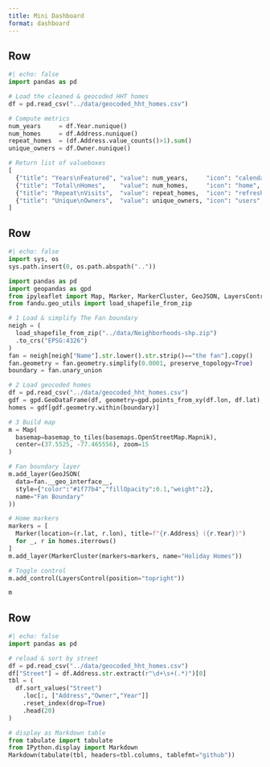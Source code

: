 ```yaml
---
title: Mini Dashboard
format: dashboard
---
```


## Row {height=15%, columns=4}

```python
#| echo: false
import pandas as pd

# Load the cleaned & geocoded HHT homes
df = pd.read_csv("../data/geocoded_hht_homes.csv")

# Compute metrics
num_years     = df.Year.nunique()
num_homes     = df.Address.nunique()
repeat_homes  = (df.Address.value_counts()>1).sum()
unique_owners = df.Owner.nunique()

# Return list of valueboxes
[
  {"title": "Years\nFeatured", "value": num_years,     "icon": "calendar", "color": "primary"},
  {"title": "Total\nHomes",    "value": num_homes,     "icon": "home",     "color": "success"},
  {"title": "Repeat\nVisits",  "value": repeat_homes,  "icon": "refresh",  "color": "warning"},
  {"title": "Unique\nOwners",  "value": unique_owners, "icon": "users",    "color": "info"}
]

```

## Row {height=70%}

```python
#| echo: false
import sys, os
sys.path.insert(0, os.path.abspath(".."))

import pandas as pd
import geopandas as gpd
from ipyleaflet import Map, Marker, MarkerCluster, GeoJSON, LayersControl, basemap_to_tiles, basemaps
from fandu.geo_utils import load_shapefile_from_zip

# 1 Load & simplify The Fan boundary
neigh = (
  load_shapefile_from_zip("../data/Neighborhoods-shp.zip")
  .to_crs("EPSG:4326")
)
fan = neigh[neigh["Name"].str.lower().str.strip()=="the fan"].copy()
fan.geometry = fan.geometry.simplify(0.0001, preserve_topology=True)
boundary = fan.unary_union

# 2 Load geocoded homes
df = pd.read_csv("../data/geocoded_hht_homes.csv")
gdf = gpd.GeoDataFrame(df, geometry=gpd.points_from_xy(df.lon, df.lat), crs="EPSG:4326")
homes = gdf[gdf.geometry.within(boundary)]

# 3 Build map
m = Map(
  basemap=basemap_to_tiles(basemaps.OpenStreetMap.Mapnik),
  center=(37.5525, -77.465556), zoom=15
)

# Fan boundary layer
m.add_layer(GeoJSON(
  data=fan.__geo_interface__,
  style={"color":"#1f77b4","fillOpacity":0.1,"weight":2},
  name="Fan Boundary"
))

# Home markers
markers = [
  Marker(location=(r.lat, r.lon), title=f"{r.Address} ({r.Year})")
  for _, r in homes.iterrows()
]
m.add_layer(MarkerCluster(markers=markers, name="Holiday Homes"))

# Toggle control
m.add_control(LayersControl(position="topright"))

m
```

## Row {height=15%}
```python
#| echo: false
import pandas as pd

# reload & sort by street
df = pd.read_csv("../data/geocoded_hht_homes.csv")
df["Street"] = df.Address.str.extract(r"\d+\s+(.*)")[0]
tbl = (
  df.sort_values("Street")
    .loc[:, ["Address","Owner","Year"]]
    .reset_index(drop=True)
    .head(20)
)

# display as Markdown table
from tabulate import tabulate
from IPython.display import Markdown
Markdown(tabulate(tbl, headers=tbl.columns, tablefmt="github"))
```